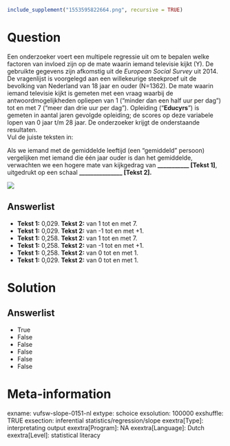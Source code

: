 ```r
include_supplement("1553595822664.png", recursive = TRUE)
```

Question
========
Een onderzoeker voert een multipele regressie uit om te bepalen welke
factoren van invloed zijn op de mate waarin iemand televisie kijkt (Y).
De gebruikte gegevens zijn afkomstig uit de *European Social Survey* uit
2014. De vragenlijst is voorgelegd aan een willekeurige steekproef uit
de bevolking van Nederland van 18 jaar en ouder (N=1362). De mate waarin
iemand televisie kijkt is gemeten met een vraag waarbij de
antwoordmogelijkheden opliepen van 1 (“minder dan een half uur per dag”)
tot en met 7 (“meer dan drie uur per dag”). Opleiding ("**Educyrs**") is
gemeten in aantal jaren gevolgde opleiding; de scores op deze variabele
lopen van 0 jaar t/m 28 jaar. De onderzoeker krijgt de onderstaande
resultaten.  
Vul de juiste teksten in:  
  
Als we iemand met de gemiddelde leeftijd (een “gemiddeld” persoon)
vergelijken met iemand die één jaar ouder is dan het gemiddelde,
verwachten we een hogere mate van kijkgedrag van
**\_\_\_\_\_\_\_\_\_\_\_ \[Tekst 1\]**, uitgedrukt op een
schaal **\_\_\_\_\_\_\_\_\_\_\_\_\_\_\_ \[Tekst 2\].**  
  
![](1553595822664.png)

Answerlist
----------
* **Tekst 1:** 0,029. **Tekst 2:** van 1 tot en met 7.
* **Tekst 1:** 0,029. **Tekst 2:** van -1 tot en met +1.
* **Tekst 1:** 0,258. **Tekst 2:** van 1 tot en met 7.
* **Tekst 1:** 0,258. **Tekst 2:** van -1 tot en met +1.
* **Tekst 1:** 0,258. **Tekst 2:** van 0 tot en met 1.
* **Tekst 1:** 0,029. **Tekst 2:** van 0 tot en met 1.

Solution
========










Answerlist
----------
* True
* False
* False
* False
* False
* False

Meta-information
================
exname: vufsw-slope-0151-nl
extype: schoice
exsolution: 100000
exshuffle: TRUE
exsection: inferential statistics/regression/slope
exextra[Type]: interpretating output
exextra[Program]: NA
exextra[Language]: Dutch
exextra[Level]: statistical literacy

